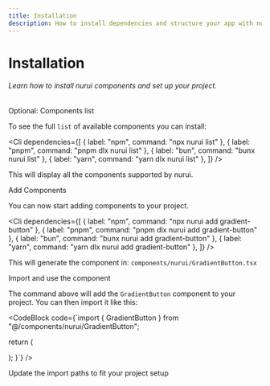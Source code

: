 ```yaml
---
title: Installation
description: How to install dependencies and structure your app with nurui.
---
```


# Installation

###### Learn how to install nurui components and set up your project.

<Steps>

<Step>Optional: Components list</Step>

To see the full `list` of available components you can install:

<Cli
  dependencies={[
    { label: "npm", command: "npx nurui list" },
    { label: "pnpm", command: "pnpm dlx nurui list" },
    { label: "bun", command: "bunx nurui list" },
    { label: "yarn", command: "yarn dlx nurui list" },
  ]}
/>

This will display all the components supported by nurui.

<Step>Add Components</Step>

You can now start adding components to your project.

<Cli
  dependencies={[
    { label: "npm", command: "npx nurui add gradient-button" },
    { label: "pnpm", command: "pnpm dlx nurui add gradient-button" },
    { label: "bun", command: "bunx nurui add gradient-button" },
    { label: "yarn", command: "yarn dlx nurui add gradient-button" },
  ]}
/>

This will generate the component in: `components/nurui/GradientButton.tsx`

<Step>Import and use the component</Step>

The command above will add the `GradientButton` component to your project. You can then import it like this:

<CodeBlock
code={`import { GradientButton } from "@/components/nurui/GradientButton";

  return (
    <div>
      <GradientButton />
    </div>
  );
}`}
/>

<Step>Update the import paths to fit your project setup</Step>

</Steps>
